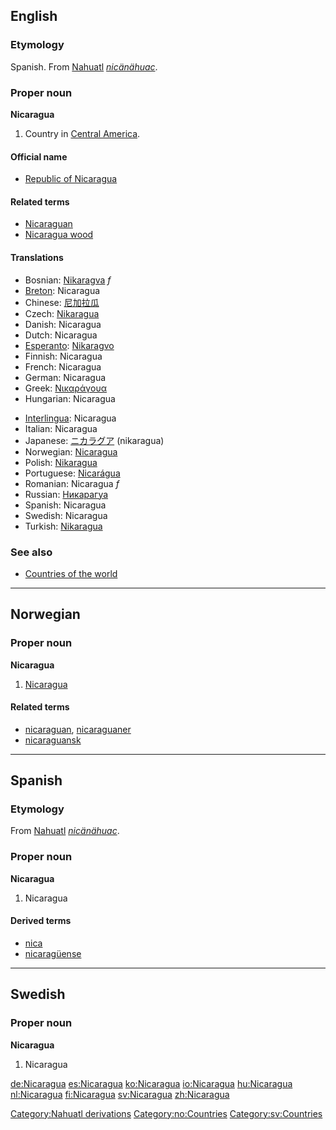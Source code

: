 {{wikipedia}}
==English==

===Etymology===
Spanish. From [[Nahuatl]] ''[[nicänähuac]]''.

===Proper noun===
'''Nicaragua'''

# Country in [[Central America]].

====Official name====
*[[Republic of Nicaragua]]

====Related terms====
*[[Nicaraguan]]
*[[Nicaragua wood]]

====Translations====
{{top}}
*Bosnian: [[Nikaragva]] ''f''
*[[Breton]]: Nicaragua
*Chinese: [[尼加拉瓜]]
*Czech: [[Nikaragua]]
*Danish: Nicaragua
*Dutch: Nicaragua
*[[Esperanto]]: [[Nikaragvo]]
*Finnish: Nicaragua
*French: Nicaragua
*German: Nicaragua
*Greek: [[Νικαράγουα]]
*Hungarian: Nicaragua
{{mid}}
*[[Interlingua]]: Nicaragua
*Italian: Nicaragua
*Japanese: [[ニカラグア]] (nikaragua)
*Norwegian: [[#Norwegian|Nicaragua]]
*Polish: [[Nikaragua]]
*Portuguese: [[Nicarágua]]
*Romanian: Nicaragua ''f''
*Russian: [[Никарагуа]]
*Spanish: Nicaragua
*Swedish: Nicaragua
*Turkish: [[Nikaragua]]
{{bottom}}

===See also===
*[[Countries of the world]]

[[Category:Nahuatl derivations]]

----

==Norwegian==

===Proper noun===
[[Category:no:Countries]]
'''Nicaragua'''

# [[#English|Nicaragua]]

====Related terms====
*[[nicaraguan]], [[nicaraguaner]]
*[[nicaraguansk]]

----

==Spanish==

===Etymology===
From [[Nahuatl]] ''[[nicänähuac]]''.

===Proper noun===
'''Nicaragua'''

# Nicaragua

====Derived terms====
*[[nica]]
*[[nicaragüense]]

----

==Swedish==

===Proper noun===
'''Nicaragua'''

# Nicaragua

[[Category:sv:Countries]]

[[de:Nicaragua]]
[[es:Nicaragua]]
[[ko:Nicaragua]]
[[io:Nicaragua]]
[[hu:Nicaragua]]
[[nl:Nicaragua]]
[[fi:Nicaragua]]
[[sv:Nicaragua]]
[[zh:Nicaragua]]